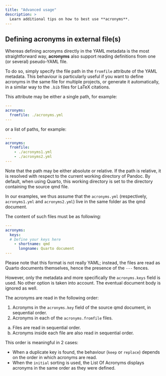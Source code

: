 ```yaml
---
title: "Advanced usage"
description: >
  Learn additional tips on how to best use **acronyms**.
---
```


## Defining acronyms in external file(s)

Whereas defining acronyms directly in the YAML metadata is the most
straightforward way, **acronyms** also support reading definitions
from one (or several) pseudo-YAML file.

To do so, simply specify the file path in the `fromfile` attribute of
the YAML metadata.
This behaviour is particularly useful if you want to define acronyms
in the same file for multiple projects, or generate it automatically,
in a similar way to the `.bib` files for LaTeX citations.

This attribute may be either a single path, for example:

```yaml
---
acronyms:
  fromfile: ./acronyms.yml
---
```

or a list of paths, for example:

```yaml
---
acronyms:
  fromfile:
    - ./acronyms1.yml
    - ./acronyms2.yml
---
```

Note that the path may be either absolute or relative. If the path is
relative, it is resolved with respect to the current working directory
of Pandoc. By default, when using Quarto, this working directory is
set to the directory containing the source qmd file.

In our examples, we thus assume that the `acronyms.yml` (respectively,
`acronyms1.yml` and `acronyms2.yml`) live in the same folder as the qmd
document.

The content of such files must be as following:

```yaml
---
acronyms:
  keys:
  # Define your keys here
    - shortname: qmd
      longname: Quarto document
---
```

Please note that this format is not really YAML; instead, the files are
read as Quarto documents themselves, hence the presence of the `---`
fences.

However, only the metadata and more specifically the `acronyms.keys` field
is used. No other option is taken into account. The eventual document
body is ignored as well.

The acronyms are read in the following order:

1. Acronyms in the `acronyms.key` field of the source qmd document, in
   sequential order.
2. Acronyms in each of the `acronyms.fromfile` files.
  a. Files are read in sequential order.
  b. Acronyms inside each file are also read in sequential order.

This order is meaningful in 2 cases:

- When a duplicate key is found, the behaviour (`keep` or `replace`)
depends on the order in which acronyms are read.
- When the `initial` sorting is used, the List Of Acronyms displays
acronyms in the same order as they were defined.
